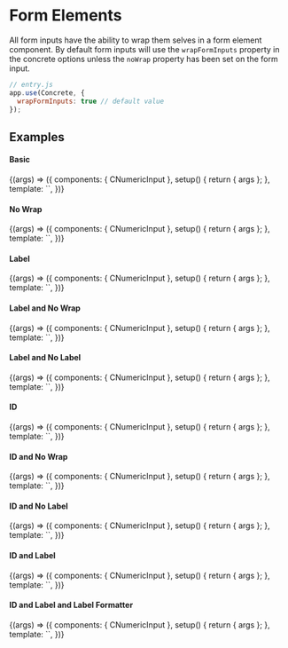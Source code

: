 
<Meta
  title="Concrete/Form Elements"
  component={CNumericInput}
/>

# Form Elements

All form inputs have the ability to wrap them selves in a form element component. 
By default form inputs will use the `wrapFormInputs` property in the concrete options unless the `noWrap` property has been set on the form input.

```javascript dark
// entry.js
app.use(Concrete, {
  wrapFormInputs: true // default value
});
```

## Examples

#### Basic
<Canvas withSource='open'>
  <Story name="Basic">
    {(args) => ({
      components: { CNumericInput },
      setup() { return { args }; },
      template: `<CNumericInput />`,
    })}
  </Story>
</Canvas>

#### No Wrap
<Canvas withSource='open'>
  <Story name="No Wrap">
    {(args) => ({
      components: { CNumericInput },
      setup() { return { args }; },
      template: `<CNumericInput no-wrap />`,
    })}
  </Story>
</Canvas>

#### Label
<Canvas withSource='open'>
  <Story name="Label">
    {(args) => ({
      components: { CNumericInput },
      setup() { return { args }; },
      template: `<CNumericInput label="Test Label" />`,
    })}
  </Story>
</Canvas>

#### Label and No Wrap
<Canvas withSource='open'>
  <Story name="No Wrap and Label">
    {(args) => ({
      components: { CNumericInput },
      setup() { return { args }; },
      template: `<CNumericInput label="Test Label" no-wrap />`,
    })}
  </Story>
</Canvas>

#### Label and No Label
<Canvas withSource='open'>
  <Story name="No Label and Label">
    {(args) => ({
      components: { CNumericInput },
      setup() { return { args }; },
      template: `<CNumericInput label="Test Label" no-label />`,
    })}
  </Story>
</Canvas>


#### ID
<Canvas withSource='open'>
  <Story name="ID">
    {(args) => ({
      components: { CNumericInput },
      setup() { return { args }; },
      template: `<CNumericInput id="firstname" />`,
    })}
  </Story>
</Canvas>

#### ID and No Wrap
<Canvas withSource='open'>
  <Story name="ID and No Wrap">
    {(args) => ({
      components: { CNumericInput },
      setup() { return { args }; },
      template: `<CNumericInput id="firstname" no-wrap />`,
    })}
  </Story>
</Canvas>

#### ID and No Label
<Canvas withSource='open'>
  <Story name="ID and No Label">
    {(args) => ({
      components: { CNumericInput },
      setup() { return { args }; },
      template: `<CNumericInput id="firstname" no-label />`,
    })}
  </Story>
</Canvas>

#### ID and Label
<Canvas withSource='open'>
  <Story name="ID and Label">
    {(args) => ({
      components: { CNumericInput },
      setup() { return { args }; },
      template: `<CNumericInput id="firstname" label="First Name" />`,
    })}
  </Story>
</Canvas>

#### ID and Label and Label Formatter
<Canvas withSource='open'>
  <Story name="ID and Label and Label Formatter">
    {(args) => ({
      components: { CNumericInput },
      setup() { return { args }; },
      template: `<CNumericInput id="firstname" label="First Name" :labelFormatter="(props) => props.id.toUpperCase()" />`,
    })}
  </Story>
</Canvas>
